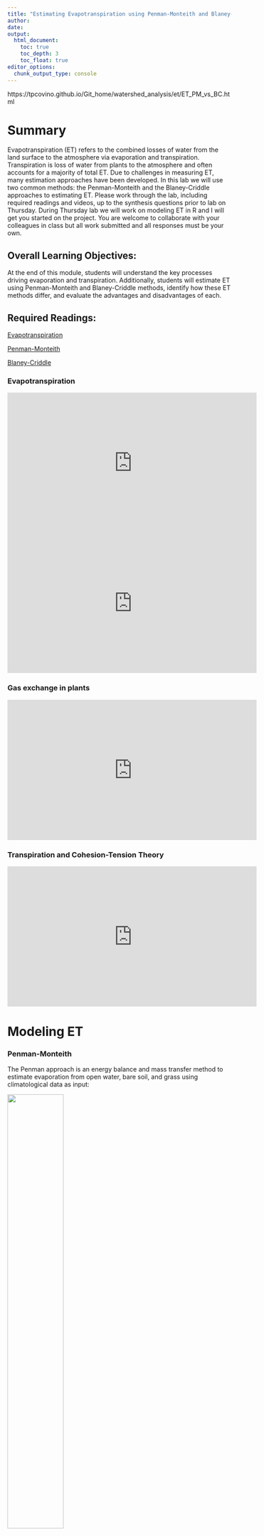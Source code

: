 ```yaml
---
title: "Estimating Evapotranspiration using Penman-Monteith and Blaney-Criddle methods"
author: 
date: 
output: 
  html_document:
    toc: true
    toc_depth: 3
    toc_float: true
editor_options: 
  chunk_output_type: console
---
```

https://tpcovino.github.io/Git_home/watershed_analysis/et/ET_PM_vs_BC.html

# Summary

Evapotranspiration (ET) refers to the combined losses of water from the land surface to the atmosphere via evaporation and transpiration. Transpiration is loss of water from plants to the atmosphere and often accounts for a majority of total ET. Due to challenges in measuring ET, many estimation approaches have been developed. In this lab we will use two common methods: the Penman-Monteith and the Blaney-Criddle approaches to estimating ET. Please work through the lab, including required readings and videos, up to the synthesis questions prior to lab on Thursday. During Thursday lab we will work on modeling ET in R and I will get you started on the project. You are welcome to collaborate with your colleagues in class but all work submitted and all responses must be your own.

## Overall Learning Objectives:

At the end of this module, students will understand the key processes driving evaporation and transpiration. Additionally, students will estimate ET using Penman-Monteith and Blaney-Criddle methods, identify how these ET methods differ, and evaluate the advantages and disadvantages of each.

## Required Readings:

[Evapotranspiration](https://www.fao.org/3/x0490e/x0490e04.htm#chapter%201%20%20%20introduction%20to%20evapotranspiration){target="_blank"}

[Penman-Monteith](https://www.fao.org/3/x0490e/x0490e06.htm#chapter%202%20%20%20fao%20penman%20monteith%20equation){target="_blank"}

[Blaney-Criddle](https://www.dropbox.com/s/kjjazyzvbxgivja/35_Zhan.pdf?dl=0){target="_blank"}

### Evapotranspiration

<iframe width="560" height="315" src="https://www.youtube.com/embed/4765Sg2mKco" frameborder="0" allow="accelerometer; autoplay; encrypted-media; gyroscope; picture-in-picture" allowfullscreen data-external="1"></iframe>

<iframe width="560" height="315" src="https://www.youtube.com/embed/EuW9Sd3i_mY" title="YouTube video player" frameborder="0" allow="accelerometer; autoplay; clipboard-write; encrypted-media; gyroscope; picture-in-picture" allowfullscreen data-external="1"></iframe>

### Gas exchange in plants

<iframe width="560" height="315" src="https://www.youtube.com/embed/rvyANuytHBU" title="YouTube video player" frameborder="0" allow="accelerometer; autoplay; clipboard-write; encrypted-media; gyroscope; picture-in-picture" allowfullscreen data-external="1"></iframe>


### Transpiration and Cohesion-Tension Theory

<iframe width="560" height="315" src="https://www.youtube.com/embed/jLc4JT522VA" title="YouTube video player" frameborder="0" allow="accelerometer; autoplay; clipboard-write; encrypted-media; gyroscope; picture-in-picture" allowfullscreen data-external="1"></iframe>


# Modeling ET

###  Penman-Monteith

The Penman approach is an energy balance and mass transfer method to estimate evaporation from open water, bare soil, and grass using climatological data as input:

![](images/Penman_1.png){width=50%}

where, λE = evaporative latent heat flux (MJ m^-2^ d^-1^), Δ = slope of the saturated vapor pressure curve, Rn = net radiation flux (MJ m^-2^ d^-1^), G = ground heat flux (MJ m^-2^ d^-1^), γ = psychrometric constant (kPa °C^-1^), and Ea = vapor flux (mm d^-1^) (2)

Including a bulk surface resistance term, Montieth further modified Penman (using daily values):

![](images/Penman_2.png){width=50%}

where ρa = air density (kg m^-^3), $C_p$ = specific heat of dry air (J kg^-1^ K^-1^), $e_s^o$ = mean saturated vapor pressure (kPa), $e_a$ = mean daily ambient vapor pressure (kPa), $r_av$ = bulk surface aerodynamic resistance for water vapor (s m^-1^), and $r_s$ = the canopy surface resistance (s m^-1^).

[Supplemental reading for Penman-Monteith](https://edis.ifas.ufl.edu/pdf/AE/AE45900.pdf)

### Blaney-Criddle

Blaney-Criddle is a more simplistic model compared to Penman-Monteith. It is more commonly used when meteorological data are unavailable and calculates evapotranspiration for a reference crop using mean monthly temperature. 


ETo = p(0.46Tmean + 8) 

where, ETo = Reference crop evapotranspiration (in mm/day) as an average for a one month period 

T mean = mean daily temperature (°C)

p = mean daily percentage of annual daytime hours



The mean daily percentage of annual daytime hours, p, is calculated based on the latitude of the site. 

#### Table 1: Mean daily percentage (p) of annual daytime hours for different latitudes. Table and caption courtesy FAO.

![](images/Blaney_table.png)



###  Data Source

[SCAN 808, Gallatin County, MT](https://www.nrcs.usda.gov/wps/portal/wcc/home/quicklinks/imap#version=158&elements=&networks=SCAN&states=!&counties=!&hucs=&minElevation=&maxElevation=&elementSelectType=all&activeOnly=true&activeForecastPointsOnly=false&hucLabels=false&hucIdLabels=false&hucParameterLabels=false&stationLabels=&overlays=&hucOverlays=&basinOpacity=100&basinNoDataOpacity=100&basemapOpacity=100&maskOpacity=0&mode=stations&openSections=dataElement,parameter,date,basin,elements,location,networks&controlsOpen=true&popup=808:MT:SCAN&popupMulti=&popupBasin=&base=esriNgwm&displayType=inventory&basinType=6&dataElement=PREC&depth=-8&parameter=PCTAVG&frequency=DAILY&duration=mtd&customDuration=&dayPart=E&year=2018&month=11&day=1&monthPart=E&forecastPubMonth=6&forecastPubDay=1&forecastExceedance=50&seqColor=1&divColor=3&scaleType=D&scaleMin=&scaleMax=&referencePeriodType=POR&referenceBegin=1981&referenceEnd=2010&minimumYears=20&hucAssociations=true&lat=44.981&lon=-104.050&zoom=6.0){target="_blank"}

[SCAN 209, Leon County, FL](https://www.nrcs.usda.gov/wps/portal/wcc/home/quicklinks/imap#version=158&elements=&networks=SCAN&states=!&counties=!&hucs=&minElevation=&maxElevation=&elementSelectType=all&activeOnly=true&activeForecastPointsOnly=false&hucLabels=false&hucIdLabels=false&hucParameterLabels=false&stationLabels=&overlays=&hucOverlays=&basinOpacity=100&basinNoDataOpacity=100&basemapOpacity=100&maskOpacity=0&mode=stations&openSections=dataElement,parameter,date,basin,elements,location,networks&controlsOpen=true&popup=2009:FL:SCAN&popupMulti=&popupBasin=&base=esriNgwm&displayType=inventory&basinType=6&dataElement=PREC&depth=-8&parameter=PCTAVG&frequency=DAILY&duration=mtd&customDuration=&dayPart=E&year=2018&month=11&day=1&monthPart=E&forecastPubMonth=6&forecastPubDay=1&forecastExceedance=50&seqColor=1&divColor=3&scaleType=D&scaleMin=&scaleMax=&referencePeriodType=POR&referenceBegin=1981&referenceEnd=2010&minimumYears=20&hucAssociations=true&lat=35.243&lon=-81.920&zoom=6.0){target="_blank"}


### Overview of the SCAN Network
- Used to monitor soil health
- Primarily in an agriculture setting
- Drought Monitoring
- Predicting regional shifts in irrigation water requirements
<br>

###  Sites

We will use 2 SCAN sites that have the necessary data to complete this analysis. We will use each method described above to estimate ET for Florida (2009) and Montana (808) SCAN sites. Accordingly, we will be evaluating differences in model estimates across widely differening climate. 


###  Analysis

In class on Thursday I will demonstrate the basic approaches to modeling ET in R Studio with each of these approaches. I will not give you all of the code to do so, but I will give you the building blocks from which you will be able complete the project. 


# Synthesis (50 points)

1.   In your own words how do the Penman-Montieth and Blaney-Criddle equations differ? What variables does each consider? (5 points)


2. Provide a time series of daily values of estimated ET derived from the Penman-Montieth method for the Florida and Montana sites for the 2018-2021 calendar years. (5 points)


3. Sum your data to monthly and annual values. Provide a figure displaying monthly and annual ET totals for each site. (5 points)


4. Provide a time series of monthly values of estimated ET derived from the Blaney-Criddle method for the Florida and Montana sites for the 2018-2021 calendar years. (5 points)


5. Sum your data to annual values. Provide a figure displaying monthly and annual ET totals for each site. (5 points)


6. On an annual basis, which site has more total ET? Is this consistent through time? Is this consistent between each of the models you have used? (5 points)


7. Use your background understanding and modeling results to discuss under which environmental and meteorological conditions you think the models would provide similar estimates and under which conditions they would diverge. (10 points)

8. Use your background understanding and modeling results to discuss the benefits and advantages to using temperature based vs energy based approaches to modeling ET. (10 points)
